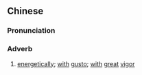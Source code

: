 {{also|上劲}}
==Chinese==
{{zh-forms|s=上劲}}

===Pronunciation===
{{zh-pron
|m=shàngjìn,shàngjìng,er=y,1nb=standard in Mainland,2nb=variant in Taiwan,2nb=standard in Taiwan
|c=soeng5 ging3,soeng5 ging6
|mn=xm:siōng-kèng
|cat=adv
}}

===Adverb===
{{zh-adv}}

# [[energetically]]; [[with]] [[gusto]]; [[with]] [[great]] [[vigor]]